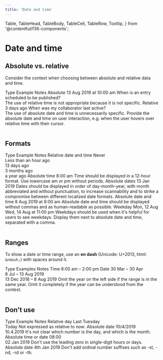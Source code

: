 ```yaml
---
title: 'Date and time'
---
```


  Table,
  TableHead,
  TableBody,
  TableCell,
  TableRow,
  Tooltip,
} from '@contentful/f36-components';

# Date and time

## Absolute vs. relative

Consider the context when choosing between absolute and relative data and time.

<Table className="f36-margin-bottom--xl" style={{ width: '100%' }}>
  <TableHead>
    <TableRow>
      <TableCell style={{ width: '25%' }}>Type</TableCell>
      <TableCell style={{ width: '25%' }}>Example</TableCell>
      <TableCell style={{ width: '50%' }}>Notes</TableCell>
    </TableRow>
  </TableHead>
  <TableBody>
    <TableRow>
      <TableCell>Absolute</TableCell>
      <TableCell style={{ fontWeight: 700 }}>13 Aug 2019 at 10:00 am</TableCell>
      <TableCell>
        When is an entry scheduled to be published?
        <br />
        The use of relative time is not appropriate because it is not specific.
      </TableCell>
    </TableRow>
    <TableRow>
      <TableCell>Relative</TableCell>
      <TableCell style={{ fontWeight: 700 }}>
        <Tooltip content="13 Aug 2019 at 10:00 am">3 days ago</Tooltip>
      </TableCell>
      <TableCell>
        When was my collaborator last active?
        <br />
        The use of absolute date and time is unnecessarily specific. Provide the
        absolute date and time on user interaction, e.g. when the user hovers
        over relative time with their cursor.
      </TableCell>
    </TableRow>
  </TableBody>
</Table>

## Formats

<Table className="f36-margin-bottom--xl" style={{ width: '100%' }}>
  <TableHead>
    <TableRow>
      <TableCell style={{ width: '25%' }}>Type</TableCell>
      <TableCell style={{ width: '25%' }}>Example</TableCell>
      <TableCell style={{ width: '50%' }}>Notes</TableCell>
    </TableRow>
  </TableHead>
  <TableBody>
    <TableRow>
      <TableCell>Relative date and time</TableCell>
      <TableCell style={{ fontWeight: 700 }}>
        Never
        <br />
        Less than an hour ago
        <br />
        13 days ago
        <br />
        3 months ago
        <br />a year ago
      </TableCell>
      <TableCell></TableCell>
    </TableRow>
    <TableRow>
      <TableCell>Absolute time</TableCell>
      <TableCell style={{ fontWeight: 700 }}>8:00 am</TableCell>
      <TableCell>
        Time should be displayed in a 12-hour format. Use lowercase am or pm
        without periods.
      </TableCell>
    </TableRow>
    <TableRow>
      <TableCell>Absolute dates</TableCell>
      <TableCell style={{ fontWeight: 700 }}>13 Jan 2019</TableCell>
      <TableCell>
        Dates should be displayed in order of day-month-year, with month
        abbreviated and without punctuation, to increase scannability and to
        strike a compromise between different localized date formats.
      </TableCell>
    </TableRow>
    <TableRow>
      <TableCell>Absolute date and time</TableCell>
      <TableCell style={{ fontWeight: 700 }}>8 Aug 2019 at 8:00 am</TableCell>
      <TableCell>
        Absolute date and time should be displayed without commas and as
        human-readable as possible.
      </TableCell>
    </TableRow>
    <TableRow>
      <TableCell>Weekday</TableCell>
      <TableCell style={{ fontWeight: 700 }}>
        Mon, 12 Aug
        <br />
        Wed, 14 Aug at 11:00 pm
      </TableCell>
      <TableCell>
        Weekdays should be used when it's helpful for users to see weekdays.
        Display them next to absolute date and time, separated with a comma.
      </TableCell>
    </TableRow>
  </TableBody>
</Table>

## Ranges

To show a date or time range, use an **en dash** (Unicode: U+2013, html: `&ndash;`) with spaces around it.

<Table className="f36-margin-bottom--xl" style={{ width: '100%' }}>
  <TableHead>
    <TableRow>
      <TableCell style={{ width: '25%' }}>Type</TableCell>
      <TableCell style={{ width: '25%' }}>Examples</TableCell>
      <TableCell style={{ width: '50%' }}>Notes</TableCell>
    </TableRow>
  </TableHead>
  <TableBody>
    <TableRow>
      <TableCell>Time</TableCell>
      <TableCell style={{ fontWeight: 700 }}>8:00 am – 2:00 pm</TableCell>
      <TableCell></TableCell>
    </TableRow>
    <TableRow>
      <TableCell>Date</TableCell>
      <TableCell style={{ fontWeight: 700 }}>
        30 Mar – 30 Apr
        <br />
        8 Jul – 13 Aug 2019
        <br />
        13 Dec 2018 – 8 Aug 2019
      </TableCell>
      <TableCell>
        Omit the year on the left side if the range is in the same year. Omit it
        completely if the year can be understood from the context.
      </TableCell>
    </TableRow>
  </TableBody>
</Table>

## Don't use

<Table className="f36-margin-bottom--xl" style={{ width: '100%' }}>
  <TableHead>
    <TableRow>
      <TableCell style={{ width: '25%' }}>Type</TableCell>
      <TableCell style={{ width: '25%' }}>Example</TableCell>
      <TableCell style={{ width: '50%' }}>Notes</TableCell>
    </TableRow>
  </TableHead>
  <TableBody>
    <TableRow>
      <TableCell>Relative day</TableCell>
      <TableCell style={{ fontWeight: 700 }}>
        Last Tuesday
        <br />
        Today
      </TableCell>
      <TableCell>
        Not expressed as relative to <i>now</i>.
      </TableCell>
    </TableRow>
    <TableRow>
      <TableCell>Absolute date</TableCell>
      <TableCell style={{ fontWeight: 700 }}>
        10/4/2019
        <br />
        10.4.2019
      </TableCell>
      <TableCell>
        It's not clear which number is the day, and which is the month.
      </TableCell>
    </TableRow>
    <TableRow>
      <TableCell>Absolute time or date</TableCell>
      <TableCell style={{ fontWeight: 700 }}>
        08:00
        <br />
        02 Jan 2019
      </TableCell>
      <TableCell>
        Don't use the leading zero in single-digit hours or days.
      </TableCell>
    </TableRow>
    <TableRow>
      <TableCell>Absolute date</TableCell>
      <TableCell style={{ fontWeight: 700 }}>4th Jan 2019</TableCell>
      <TableCell>
        Don't add ordinal number suffixes such as -st, -nd, -rd or -th.
      </TableCell>
    </TableRow>
  </TableBody>
</Table>
